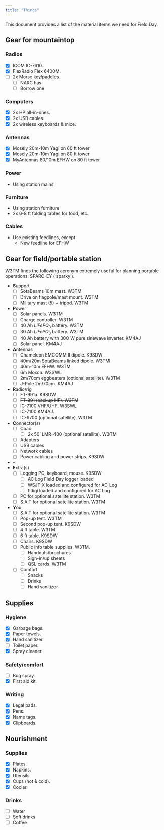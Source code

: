 ```yaml
---
title: "Things"
---
```


This document provides a list of the material items we need for Field Day.

## Gear for mountaintop

### Radios

- [x] ICOM IC-7610.
- [x] FlexRadio Flex 6400M. 
- [ ] 2x Morse key/paddles.
  - [ ] NARC has
  - [ ] Borrow one

### Computers

- [X] 2x HP all-in-ones. 
- [X] 2x USB cables. 
- [X] 2x wireless keyboards & mice. 
<!-- - [ ] 2x mousepads. -->

### Antennas

- [x] Mosely 20m-10m Yagi on 60 ft tower
- [x] Mosely 20m-10m Yagi on 80 ft tower
- [x] MyAntennas 80/10m EFHW on 80 ft tower

### Power

- Using station mains

<!-- *Presuming operation from generator and mains at pavilion.* -->

<!-- - [ ] 2x Astron 12 V power supplies. -->
<!--     - Bring power for bonus VHF+ station? [W3SWL](people.qmd#W3SWL)?. -->
<!-- - [ ] 3x power strips. NARC or BUY. -->
<!-- - [ ] Extension cords. NARC or BUY. -->
<!-- - [ ] Generator. BORROW. [W3TM](people.qmd#W3TM) to ask Dan K9SDW. -->
<!--     - [ ] Fuel. -->

### Furniture

- Using station furniture
- 2x 6-8 ft folding tables for food, etc.

<!-- - [ ] 8x folding tables. NARC. -->
<!-- - [ ] 6-8x rolling chairs. NARC. -->
<!-- - [ ] 2x pop-up tents. BORROW. W3EDP? -->
<!-- - [ ] 3x table-top shelves. NARC.  -->

### Cables

- Use existing feedlines, except
  - New feedline for EFHW

## Gear for field/portable station

W3TM finds the following acronym extremely useful for planning portable operations: SPARC-EY ('sparky').

- **S**upport
  - [ ] SotaBeams 10m mast. W3TM
  - [ ] Drive on flagpole/mast mount. W3TM
  - [ ] Military mast (5) + tripod. W3TM
- **P**ower
  - [ ] Solar panels. W3TM
  - [ ] Charge controller. W3TM
  - [ ] 40 Ah $LiFePO_3$ battery. W3TM
  - [ ] 30 Ah $LiFePO_3$ battery. W3TM
  - [ ] 40 Ah battery with 30O W pure sinewave inverter. KM4AJ
  - [ ] Solar panel. KM4AJ
- **A**ntennas
  - [ ] Chameleon EMCOMM II dipole. K9SDW
  - [ ] 40m/20m SotaBeams linked dipole. W3TM
  - [ ] 40m-10m EFHW. W3TM
  - [ ] 6m Moxon. W3SWL
  - [ ] 2m/70cm eggbeaters (optional satellite). W3TM
  - [ ] J-Pole 2m/70cm. KM4AJ
- **R**adio/rig
  - [ ] FT-991a. K9SDW
  - [ ] ~~FT-891 (backup HF). W3TM~~
  - [ ] IC-7100 VHF/UHF. W3SWL
  - [ ] IC-7100 KM4AJ.
  - [ ] IC-9700 (optional satellite). W3TM
- **C**onnector(s)
  - [ ] Coax
    - [ ] 2x 50' LMR-400 (optional satellite). W3TM
  - [ ] Adapters
  - [ ] USB cables
  - [ ] Network cables
  - [ ] Power cabling and power strips. K9SDW
- **-**
- **E**xtra(s)
  - [ ] Logging PC, keyboard, mouse. K9SDW
      - [ ] AC Log Field Day logger loaded
      - [ ] WSJT-X loaded and configured for AC Log
      - [ ] fldigi loaded and configured for AC Log
  - [ ] PC for optional satellite station. W3TM
  - [ ] S.A.T for optional satellite station. W3TM
- **Y**ou
  - [ ] S.A.T for optional satellite station. W3TM
  - [ ] Pop-up tent. W3TM
  - [ ] Second pop-up tent. K9SDW
  - [ ] 4 ft table. W3TM
  - [ ] 6 ft table. K9SDW
  - [ ] Chairs. K9SDW
  - [ ] Public info table supplies. W3TM.
    - [ ] Handouts/brochures
    - [ ] Sign-in/up sheets
    - [ ] QSL cards. W3TM
  - [ ] Comfort
    - [ ] Snacks
    - [ ] Drinks
    - [ ] Hand sanitizer

## Supplies

### Hygiene

- [x] Garbage bags.
- [x] Paper towels. 
- [x] Hand sanitizer.
- [ ] Toilet paper. 
- [x] Spray cleaner.

### Safety/comfort

- [ ] Bug spray.
- [x] First aid kit.

### Writing

- [x] Legal pads.  
- [x] Pens.
- [x] Name tags.
- [x] Clipboards.

## Nourishment

### Supplies

- [x] Plates. 
- [x] Napkins.
- [x] Utensils.
- [x] Cups (hot & cold). 
- [x] Cooler.

### Drinks

- [ ] Water
- [ ] Soft drinks
- [ ] Coffee 
